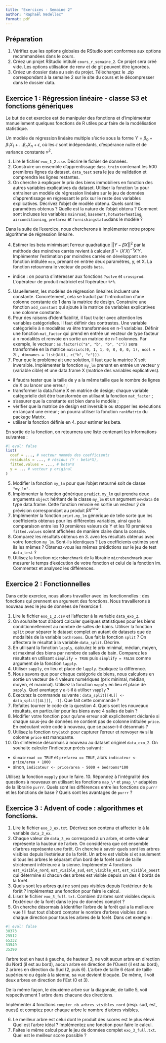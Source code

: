 ```yaml
---
title: "Exercices - Semaine 2"
author: "Raphaël Nedellec"
format: pdf
---
```


## Préparation

1. Vérifiez que les options globales de RStudio sont conformes aux options recommandées dans le cours.
2. Créez un projet RStudio intitulé `cours_r_semaine_2`. Ce projet sera créé vide. Les options utilisation de renv et de git peuvent être ignorées.
3. Créez un dossier data au sein du projet. Téléchargez le .zip correspondant à la semaine 2 sur le site du cours et le décompresser dans le dossier data.

## Exercice 1 : Régression linéaire - classe S3 et fonctions génériques

Le but de cet exercice est de manipuler des fonctions et d'implémenter manuellement quelques fonctions de R utiles pour faire de la modélisation statistique.

Un modèle de régression linéaire multiple s'écrie sous la forme $Y = \beta_0 + \beta_1X_1 + ... \beta_nX_n + \epsilon$, où les $\epsilon$ sont indépendants, d'espérance nulle et de variance constante $\sigma^2$.

1. Lire le fichier `exo_1_2.csv`. Décrire le fichier de données.
2. Construire un ensemble d'apprentissage `data_train` contenant les 500 premières lignes du dataset. `data_test` sera le jeu de validation et comprendra les lignes restantes.
3. On cherche à expliquer le prix des biens immobiliers en fonction des autres variables explicatives du dataset. Utiliser la fonction `lm` pour entrainer un modèle de régression linéaire sur le jeu de données d'apprentissage en régressant le prix sur le reste des variables explicatives. Décrivez l'objet de modèle obtenu. Quels sont les paramètres obtenus ? Quelle est la nature de l'objet obtenu ? Comment sont incluses les variables `mainroad`, `basement`, `hotwaterheating`, `airconditioning`, `prefarea` et `furnishingstatus`dans le modèle ?

Dans la suite de l'exercice, nous chercherons à implémenter notre propre algorithme de régression linéaire.

4. Estimer les beta minimisant l'erreur quadratique $||Y - \beta X||^2$ par la méthode des moindres carrés revient à calculer $\widehat{\beta} = (X'X)^{-1}X'Y$. Implémenter l'estimation par moindres carrés en développant une fonction intitulée `mco`, prenant en entrée deux paramètres, y, et X. La fonction retournera le vecteur de poids `beta`.

- indice : on pourra s'intéresser aux fonctions `?solve` et `crossprod`. L'opérateur de produit matriciel est l'opérateur `%*%`.

5. Usuellement, les modèles de régression linéaires incluent une constante. Concrètement, cela se traduit par l'introduction d'une colonne constante de 1 dans la matrice de design. Construire une fonction `add_constant` qui ajoute à la matrice de variables explicatives une colonne constante.
6. Pour des raisons d'identifiabilité, il faut traiter avec attention les variables catégorielles. Il faut définir des contrastes. Une variable catégorielle à n modalités va être transformées en n-1 variables. Définir une fonction `mat_factor` qui prend en entrée un vecteur de type facteur à n modalités et renvoie en sortie un matrice de n-1 colonnes. Par exemple, le vecteur : `as.factor(c("a", "b", "b", "c"))` sera transformée en la matrice `matrix(c(0, 1, 1, 0, 0, 0, 0, 1), ncol = 2L, dimnames = list(NULL, c("b", "c")))`.
4. Pour que le problème ait une solution, il faut que la matrice X soit inversible. Implémenter la fonction  `my_lm` prenant en entrée un vecteur y (variable cible) et une data.frame X (matrice des variables explicatives).

- il faudra tester que la taille de y a la même taille que le nombre de lignes de X ou lancer une erreur ;
- transformer la data.frame X en matrice de design; chaque variable catégorielle doit être transformée en utilisant la fonction `mat_factor` ;
- s'assurer que la constante est bien dans le modèle ;
- vérifier que la matrice de design est inversible ou stopper les exécutions en lançant une erreur ; on pourra utiliser la fonction `rankMatrix` du package Matrix.
- utiliser la fonction définie en 4. pour estimer les beta.

En sortie de la fonction, on retournera une liste contenant les informations suivantes : 

```r
#| eval: false
list(
  coef = ..., # vecteur nommés des coefficients
  residuals = ..., # résidus (Y - beta*X),
  fitted.values = ..., # beta*X
  y = ... # vecteur y original
)
```

5. Modifier la fonction `my_lm` pour que l'objet retourné soit de classe `"my_lm"`.
6. Implémenter la fonction générique `predict.my_lm` qui prendra deux arguments `object` héritant de la classe `my_lm` et un argument `newdata` de type data.frame. Cette fonction renvoie en sortie un vecteur $\hat{y}$ de prévision correspondant au produit $\beta X^{new}$.
7. Implémenter la fonction `print.my_lm` générique de telle sorte que les coefficients obtenus pour les différentes variables, ainsi que la comparaison entre les 10 premières valeurs de Y et les 10 premières `fitted.values` soient affichées de manière claire dans la console. 
8. Comparez les résultats obtenus en 3. avec les résultats obtenus avec votre fonction `my_lm`. Sont-ils identiques ? Les coefficients estimés sont ils les mêmes ? Obtenez-vous les mêmes prédictions sur le jeu de test `data_test` ? 
9. Utilisez la fonction `microbenchmark` de la librairie `microbenchmark` pour mesurer le temps d'exécution de votre fonction et celui de la fonction lm. Commentez et analysez les différences.

## Exercice 2 : Fonctionnelles

Dans cette exercice, nous allons travailler avec les fonctionnelles : des fonctions qui prennent en argument des fonctions. Nous travaillerons à nouveau avec le jeu de données de l'exercice 1.

1. Lire le fichier `exo_1_2.csv` et l'affecter à la variable `data_exo_2`.
2. On souhaite tout d'abord calculer quelques statistiques pour les biens conditionnellement au nombre de salles de bains. Utiliser la fonction `split` pour séparer le dataset complet en autant de datasets que de modalités de la variable `bathrooms`. Que fait la fonction `split` ? On affectera le résultat à la variable `data_split`. Décrire. 
2. En utilisant la fonction `lapply`, calculez le prix minimal, médian, moyen, et maximal des biens par nombre de salles de bain. Comparez les résultats en utilisant `simplify = TRUE` puis `simplify = FALSE` comme argument de la fonction `lapply`. 
3. Utiliser `sapply`, en lieu et place de `lapply`. Expliquez la différence.
4. Nous savons que pour chaque catégorie de biens, nous calculons en sortie un vecteur de 4 valeurs numériques (prix minimal, médian, moyen, et maximal). Utilisez la fonction `vapply` en lieu et place de `sapply`. Quel avantage y a-t-il à utiliser `vapply` ?
5. Executez la commande suivante : `data_split[[4L]] <- data_split[[4L]][, -1]`. Que fait cette commande ?
6. Refaites tourner le code de la question 4. Quels sont les nouveaux résultats, en particulier pour les biens avec 4 salles de bain ?
7. Modifier votre fonction pour qu'une erreur soit explicitement déclarée si chaque sous-jeu de données ne contient pas de colonne intitulée `price`. En exécutant votre code à nouveau, que se passe-t-il désormais ?
8. Utilisez la fonction `tryCatch` pour capturer l'erreur et renvoyer `NA` si la colonne `price` est manquante.
9. On s'intéresse désormais à nouveau au dataset originel `data_exo_2`. On souhaite calculer l'indicateur précis suivant : 
- si `mainroad == TRUE` et `prefarea == TRUE`, alors `indicateur <- price/area + 1000`
- sinon, `indicateur <- price/area - 5000 + bedrooms*100`

Utilisez la fonction `mapply` pour le faire.
10. Répondez à l'intégralité des questions à nouveaux en utilisant les fonctions `map_\*` et `pmap_\*` adaptées de la librairie `purrr`. Quels sont les différences entre les fonctions de `purrr` et les fonctions de base ? Quels sont les avantages de `purrr` ?


## Exercice 3 : Advent of code : algorithmes et fonctions.

1. Lire le fichier `exo_3_ex.txt`. Décrivez son contenu et affecter le à la variable `data_3_ex`.
2. Chaque valeur de `data_3_ex` correspond à un arbre, et cette valeur représente la hauteur de l'arbre. On considérera que cet ensemble d'arbres représente une forêt. On cherche à savoir quels sont les arbres visibles depuis l'extérieur de la forêt. Un arbre est visible si et seulement si tous les arbres le séparant d'un bord de la forêt sont de taille strictement inférieure à la sienne. Implémenter 4 fonctions `est_visible_nord`, `est_visible_sud`, `est_visible_est`, `est_visible_ouest` qui détermine si chacun des arbres est visible depuis un des 4 bords de la forêt.
3. Quels sont les arbres qui ne sont pas visibles depuis l'extérieur de la forêt ? Implémentez une fonction pour faire le calcul. 
4. Lisez le fichier `exo_3_full.txt`. Combien d'arbres sont visibles depuis l'extérieur de la forêt dans le jeu de données complet ? 
5. On cherche désormais à identifier l'arbre de la forêt qui a la meilleure vue ! Il faut tout d'abord compter le nombre d'arbres visibles dans chaque direction pour tous les arbres de la forêt. Dans cet exemple :

```r
#| eval: false
30373
25512
65332
33549
35390
```

l'arbre tout en haut à gauche, de hauteur 3, ne voit aucun arbre en direction du Nord (il est au bord), aucun arbre en direction de l'Ouest (il est au bord), 2 arbres en direction du Sud (2, puis 6). L'arbre de taille 6 étant de taille supérieure ou égale à la sienne, sa vue devient bloquée. De même, il voit deux arbres en direction de l'Est (0 et 3).

De la même façon, le deuxième arbre sur la diagonale, de taille 5, voit respectivement 1 arbre dans chacune des directions.

Implémenter 4 fonctions `compter_nb_arbres_visibles_nord` (resp. sud, est, ouest) et comptez pour chaque arbre le nombre d'arbres visibles.

6. Le meilleur arbre est celui dont le produit des scores est le plus élevé. Quel est l'arbre idéal ? Implémentez une fonction pour faire le calcul. 
7. Faites le même calcul pour le jeu de données complet `exo_3_full.txt`. Quel est le meilleur score possible ?